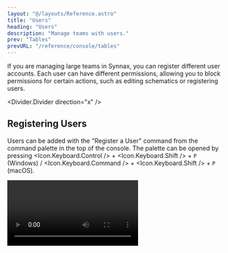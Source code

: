 ```yaml
---
layout: "@/layouts/Reference.astro"
title: "Users"
heading: "Users"
description: "Manage teams with users."
prev: "Tables"
prevURL: "/reference/console/tables"
---
```



If you are managing large teams in Synnax, you can register different user accounts.
Each user can have different permissions, allowing you to block permissions for certain
actions, such as editing schematics or registering users.

<Divider.Divider direction="x" />

## Registering Users

Users can be added with the "Register a User" command from the command palette in the
top of the console. The palette can be opened by pressing <Icon.Keyboard.Control /> +
<Icon.Keyboard.Shift /> + `P` (Windows) / <Icon.Keyboard.Command /> +
<Icon.Keyboard.Shift /> + `P` (macOS).

<Video client:only="react" id="console/users/register" />

Afterwards, users can log in to Synnax using the username and password that was
registered for them.

<Divider.Divider direction="x" />

## Editing Permissions

To change a user's permissions, find the user's username in the resources toolbar on the
left-hand side of the screen. Right-click the user and select "Edit Permissions".

<Video client:only="react" id="console/users/permissions" />

You can give users the following permissions:

- **Admin**: Admin users can manage other users, including registering users and setting
  permissions for them.
- **Schematics Edit**: Users with this permission can create and edit schematics. If a
  user does not have this permission, they will be able to control symbols on the
  schematic, but will not be able to add symbols or change the schematic layout.
